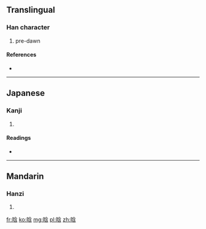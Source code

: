 ==Translingual==

===Han character===
{{Han char|rn=72|rad=日|as=07|sn=11|four=|canj=日人戈口 (AOIR)}}

# pre-dawn

====References====
* {{Han ref|kx=0495.270|dkj=13933|dj=0861.150|hdz=21514.030|uh=6657|ud=26199}}

----

==Japanese==

===Kanji===
{{ja-kanji|grade=|rs=日07}}

# {{defn|lang=ja|sort=日07}}

====Readings====
* {{ja-readings|on=[[かん]] (kan), [[ごん]] (gon)|kun=}}

----

==Mandarin==

===Hanzi===
{{cmn-hanzi|pin=[[hán]] ([[han2]])|wg=han<sup>2</sup>}}

# {{defn|lang=cmn|sort=日07}}

[[fr:晗]]
[[ko:晗]]
[[mg:晗]]
[[pl:晗]]
[[zh:晗]]
